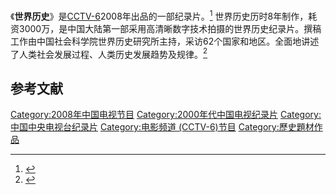 {{电视节目信息框
| 颜色      = 
| 名称      =世界历史 
| 英文名称  = 
| 图片      = 
| 图说      = 
| 别名      = 
| 类型      =纪录片 
| 格式      = 
| 原作      = 
| 开创      = 
| 开发      = 
| 编剧      = 
| 总导演    = 
| 导演      =金城 
| 助理导演  = 
| 创意总监  = 
| 主持      = 
| 联合主持  = 
| 主演      = 
| 评委      = 
| 配音      = 
| 旁白      = 
| 国家      = 
| 语言      = 
| 字幕      = 
| 标语      = 
| 季数      =1 
| 集数      =100 
| 每集列表  = 
| 每集长度  =30分钟 
| 配乐      = 
| 主题曲    = 
| 片头曲    = 
| 作曲      = 
| 作词      = 
| 演唱      = 
| 片尾曲    = 
| 作曲2     = 
| 作词2     = 
| 演唱2     = 
| 插曲      = 
| 制作年份  =2001-2008
| 制片人    =闫晓明 
| 共同制片人 = 
| 出品人    = 
| 总监制    =贾琪
| 监制      =郭华 
| 执行制作  = 
| 共同执行制作 = 
<!-- | 副制作人  =  -->
| 顾问标签  = 
| 顾问      = 
| 故事标签  = 
| 故事      =于沛 
| 编审      =林溪 
| 剪辑      = 
| 外景      = 
| 摄影      = 
| 机位      = 
| 制作公司  =[[电影频道_(CCTV-6)|电影频道]]节目中心
| 电视网    =[[电影频道_(CCTV-6)|CCTV-6]]
| 图像制式  =16:9 
| 声音制式  = 
| 播出国家  ={{CHN}} 


| 集数0     = 
| 每集长度0 = 
| 开始      = 
| 结束      = 
| 电视网1   = 
| 图像制式1 = 
| 声音制式1 = 
| 播出国家1 = 
| 集数1     = 
| 每集长度1 = 
| 开始1     = 
| 结束1     = 
| 前作      = 
| 续作      = 
| 相关节目  =[[大国崛起|大国崛起]] [[中国通史|中国通史]]
| 中国大陆名称 = 
| 台湾名称  = 
| 港澳名称  = 
| 新加坡名称  = 
| 马来西亚名称 = 
| 官方网站  =[http://tv.cntv.cn/videoset/C23987 央视视频 ]
| 制作网站  = 
| imdb_id   = 
| tv_com_id = 
}}
{{About|中国中央电视台的纪录片|世界历史的其他含义|世界历史 (消歧义)}}
《'''世界历史'''》是[[电影频道_(CCTV-6)|CCTV-6]]2008年出品的一部纪录片。<ref>{{cite news|title=纪录片《世界历史》亮相|url=http://news.sohu.com/20070808/n251475316.shtml|accessdate=2016-09-28|publisher=搜狐|date=2007年8月8日|archive-date=2016-10-01|archive-url=https://web.archive.org/web/20161001210649/http://news.sohu.com/20070808/n251475316.shtml}}</ref>
世界历史历时8年制作，耗资3000万，是中国大陆第一部采用高清晰数字技术拍摄的世界历史纪录片。撰稿工作由中国社会科学院世界历史研究所主持，采访62个国家和地区。全面地讲述了人类社会发展过程、人类历史发展趋势及规律。<ref name="xinhua">{{cite news|title=百集纪录片《世界历史》：用中国的视角看世界历史|url=http://news.xinhuanet.com/zgjx/2008-02/04/content_7563059.htm|accessdate=2016-09-28|agency=新华社|publisher=新华网|date=2008年2月4日}}</ref>

==参考文献==
{{reflist}}

[[Category:2008年中国电视节目|Category:2008年中国电视节目]]
[[Category:2000年代中国电视纪录片|Category:2000年代中国电视纪录片]]
[[Category:中国中央电视台纪录片|Category:中国中央电视台纪录片]]
[[Category:电影频道_(CCTV-6)节目|Category:电影频道 (CCTV-6)节目]]
[[Category:歷史題材作品|Category:歷史題材作品]]